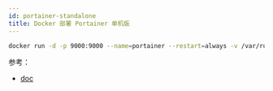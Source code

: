```yaml
---
id: portainer-standalone
title: Docker 部署 Portainer 单机版
---
```


```bash
docker run -d -p 9000:9000 --name=portainer --restart=always -v /var/run/docker.sock:/var/run/docker.sock -v portainer_data:/data portainer/portainer
```

参考：

- [doc](https://docs.portainer.io/v/be-2.7/start/install/server/docker/linux)